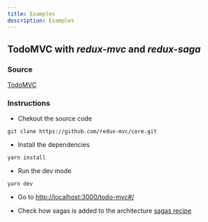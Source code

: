 ```yaml
---
title: Examples
description: Examples
---
```


## TodoMVC with *redux-mvc* and *redux-saga*

### Source

[TodoMVC](https://github.com/redux-mvc/core/tree/master/src/Examples/TodoMVC)

### Instructions

- Chekout the source code

```
git clone https://github.com/redux-mvc/core.git
```

- Install the dependencies

```
yarn install
```

- Run the dev mode

```
yarn dev
```

- Go to [http://localhost:3000/todo-mvc#/](http://localhost:3000/todo-mvc#/)

- Check how sagas is added to the architecture [sagas recipe](https://github.com/redux-mvc/core/blob/master/src/Examples/App/utils.js)


